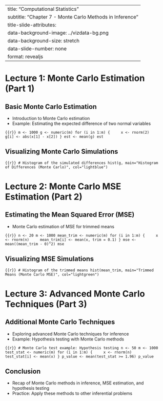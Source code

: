 
---
title: "Computational Statistics"
subtitle: "Chapter 7 - Monte Carlo Methods in Inference"
title-slide-attributes:
  data-background-image: ../vizdata-bg.png
  data-background-size: stretch
  data-slide-number: none
format: revealjs
---

# Lecture 1: Monte Carlo Estimation (Part 1)

## Basic Monte Carlo Estimation

- Introduction to Monte Carlo estimation
- Example: Estimating the expected difference of two normal variables

```{{r}}
m <- 1000
g <- numeric(m)
for (i in 1:m) {
    x <- rnorm(2)
    g[i] <- abs(x[1] - x[2])
}
est <- mean(g)
est
```

## Visualizing Monte Carlo Simulations

```{{r}}
# Histogram of the simulated differences
hist(g, main="Histogram of Differences (Monte Carlo)", col="lightblue")
```

# Lecture 2: Monte Carlo MSE Estimation (Part 2)

## Estimating the Mean Squared Error (MSE)

- Monte Carlo estimation of MSE for trimmed means

```{{r}}
n <- 20
m <- 1000
mean_trim <- numeric(m)
for (i in 1:m) {
    x <- rnorm(n)
    mean_trim[i] <- mean(x, trim = 0.1)
}
mse <- mean((mean_trim - 0)^2)
mse
```

## Visualizing MSE Simulations

```{{r}}
# Histogram of the trimmed means
hist(mean_trim, main="Trimmed Means (Monte Carlo MSE)", col="lightgreen")
```

# Lecture 3: Advanced Monte Carlo Techniques (Part 3)

## Additional Monte Carlo Techniques

- Exploring advanced Monte Carlo techniques for inference
- Example: Hypothesis testing with Monte Carlo methods

```{{r}}
# Monte Carlo test example: Hypothesis testing
n <- 50
m <- 1000
test_stat <- numeric(m)
for (i in 1:m) {
    x <- rnorm(n)
    test_stat[i] <- mean(x)
}
p_value <- mean(test_stat >= 1.96)
p_value
```

## Conclusion

- Recap of Monte Carlo methods in inference, MSE estimation, and hypothesis testing
- Practice: Apply these methods to other inferential problems
